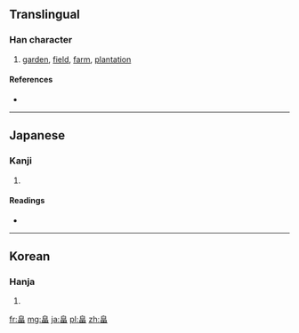 ==Translingual==

===Han character===
{{Han char|rn=106|rad=白|as=05|sn=10|four=|canj=竹日田 (HAW)}}

# [[garden]], [[field]], [[farm]], [[plantation]]

====References====
* {{Han ref|kx=0761.191|dkj=21827|dj=1202.120|hdz=42648.021|uh=7560|ud=30048}}

----

==Japanese==

===Kanji===
{{ja-kanji|grade=|rs=白05}}

# {{defn|Japanese|sort=白05}}

====Readings====
* {{ja-readings|on=|kun=[[はた]] (hata), [[はたけ]] (hatake)}}

----

==Korean==

===Hanja===
{{ko-hanja|hangeul=[[전]]|eumhun=|rv=jeon|mr=chŏn|y=cen}}

# {{defn|Korean|sort=白05}}

[[fr:畠]]
[[mg:畠]]
[[ja:畠]]
[[pl:畠]]
[[zh:畠]]